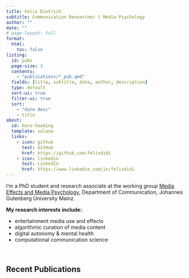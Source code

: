 ```yaml
---
title: Felix Dietrich
subtitle: Communication Researcher | Media Psychology
author: ""
date: ""
# page-layout: full
format: 
  html:
    toc: false
listing:
  id: pubs
  page-size: 3
  contents: 
    - "publications/*_pub.qmd"
  fields: [title, subtitle, date, author, description]
  type: default
  sort-ui: true
  filter-ui: true
  sort: 
    - "date desc"
    - title
about:
  id: hero-heading
  template: solana
  links:
    - icon: github
      text: GitHub
      href: https://github.com/felixdidi
    - icon: linkedin
      text: LinkedIn
      href: https://www.linkedin.com/in/felixdidi
---
```


<!-- ```{=html} -->
<!-- <style> -->
<!-- .navbar-brand { -->
<!--   display: none; -->
<!-- } -->
<!-- </style> -->
<!-- ``` -->

::: {#hero-heading}
:::

::: {.grid}

::: {.g-col-md-6 .g-col-12 .fd .small-start}
:::

::: {.g-col-md-6 .g-col-12}

I'm a PhD student and research associate at the working group <a target="_blank" href="https://www.mediapsychology.ifp.uni-mainz.de">Media Effects and Media Psychology</a>, Department of Communication, Johannes Gutenberg University Mainz.

**My research interests include:**

- entertainment media use and effects
- algorithmic curation of media content
- digital autonomy & mental health
- computational communication science

:::

::: {.g-col-md-6 .g-col-12 .fd .big-start}
:::

:::

<br>

## Recent Publications

::: {#pubs}
:::
